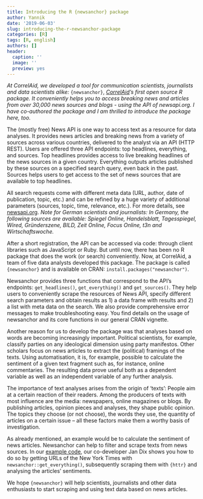 ```yaml
---
title: Introducing the R {newsanchor} package
author: Yannik
date: '2019-06-03'
slug: introducing-the-r-newsanchor-package
categories: [R]
tags: [R, english]
authors: []
header:
  caption: ''
  image: ''
  preview: yes
---
```


*At CorrelAid, we developed a tool for communication scientists, journalists and data scientists alike:* `{newsanchor}`, *[CorrelAid](correlaid.org)'s first open source R package. It conveniently helps you to access breaking news and articles from over 30,000 news sources and blogs - using the API of newsapi.org. I have co-authored the package and I am thrilled to introduce the package here, too.*

The (mostly free) News API is one way to access text as a resource for data analyses. It provides news articles and breaking news from a variety of sources across various countries, delivered to the analyst via an API (HTTP REST). Users are offered three API endpoints: top headlines, everything, and sources. Top headlines provides access to live breaking headlines of the news sources in a given country. Everything outputs articles published by these sources on a specified search query, even back in the past. Sources helps users to get access to the set of news sources that are available to top headlines.

All search requests come with different meta data (URL, author, date of publication, topic, etc.) and can be refined by a huge variety of additional parameters (sources, topic, time, relevance, etc.). For more details, see [newsapi.org](newsapi.org). *Note for German scientists and journalists: In Germany, the following sources are available: Spiegel Online, Handelsblatt, Tagesspiegel, Wired, Gründerszene, BILD, Zeit Online, Focus Online, t3n and Wirtschaftswoche.*

After a short registration, the API can be accessed via code: through client libraries such as JavaScript or Ruby. But until now, there has been no R package that does the work (or search) conveniently. Now, at CorrelAid, a team of five data analysts developed this package. The package is called `{newsanchor}` and is available on CRAN: `install.packages("newsanchor")`.

Newsanchor provides three functions that correspond to the API's endpoints: `get_headlines()`, `get_everything()` and `get_sources()`. They help users to conveniently scrape the resources of News API, specify different search parameters and obtain results as 1) a data frame with results and 2) a list with meta data on the search. We also provide comprehensive error messages to make troubleshooting easy. You find details on the usage of newsanchor and its core functions in our general CRAN vignette.

Another reason for us to develop the package was that analyses based on words are becoming increasingly important. Political scientists, for example, classify parties on any ideological dimension using party manifestos. Other scholars focus on news articles to extract the (political) framings of the texts. Using automatisation, it is, for example, possible to calculate the sentiment of a given text fragment such as, for instance, online commentaries. The resulting data prove useful both as a dependent variable as well as an independent variable of any further analysis.

The importance of text analyses arises from the origin of 'texts': People aim at a certain reaction of their readers. Among the producers of texts with most influence are the media: newspapers, online magazines or blogs. By publishing articles, opinion pieces and analyses, they shape public opinion. The topics they choose (or not choose), the words they use, the quantity of articles on a certain issue -- all these factors make them a worthy basis of investigation.

As already mentioned, an example would be to calculate the sentiment of news articles. Newsanchor can help to filter and scrape texts from news sources. In our [example code](https://github.com/CorrelAid/newsanchor/blob/master/examples/scrape-nyt.R), our co-developer Jan Dix shows you how to do so by getting URLs of the New York Times with `newsanchor::get_everything()`, subsequently scraping them with `{httr}` and analysing the articles' sentiments.

We hope `{newsanchor}` will help scientists, journalists and other data enthusiasts to start scraping and using text data based on news articles.